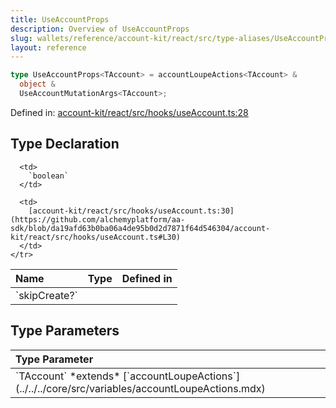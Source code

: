 ```yaml
---
title: UseAccountProps
description: Overview of UseAccountProps
slug: wallets/reference/account-kit/react/src/type-aliases/UseAccountProps
layout: reference
---
```


```ts
type UseAccountProps<TAccount> = accountLoupeActions<TAccount> &
  object &
  UseAccountMutationArgs<TAccount>;
```

Defined in: [account-kit/react/src/hooks/useAccount.ts:28](https://github.com/alchemyplatform/aa-sdk/blob/da19afd63b0ba06a4de95b0d2d7871f64d546304/account-kit/react/src/hooks/useAccount.ts#L28)

## Type Declaration

<table>
  <thead>
    <tr>
      <th align="left">Name</th>
      <th align="left">Type</th>
      <th align="left">Defined in</th>
    </tr>
  </thead>

  <tbody>
    <tr>
      <td>
        `skipCreate?`
      </td>

      <td>
        `boolean`
      </td>

      <td>
        [account-kit/react/src/hooks/useAccount.ts:30](https://github.com/alchemyplatform/aa-sdk/blob/da19afd63b0ba06a4de95b0d2d7871f64d546304/account-kit/react/src/hooks/useAccount.ts#L30)
      </td>
    </tr>

  </tbody>
</table>

## Type Parameters

<table>
  <thead>
    <tr>
      <th align="left">Type Parameter</th>
    </tr>
  </thead>

  <tbody>
    <tr>
      <td>
        `TAccount` *extends* [`accountLoupeActions`](../../../core/src/variables/accountLoupeActions.mdx)
      </td>
    </tr>
  </tbody>
</table>
